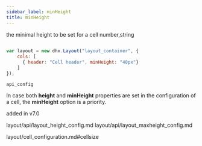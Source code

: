 ```yaml
---
sidebar_label: minHeight
title: minHeight
---
```



          


<Short>
 the minimal height to be set for a cell






</Short>



<Type>
 number,string


</Type>


~~~js
 
var layout = new dhx.Layout("layout_container", {
    cols: [
      { header: "Cell header", minHeight: "40px"}
    ]
});


~~~
	api_config

<Descr>
 
In case both <strong>height</strong> and <strong>minHeight</strong> properties are set in the configuration of a cell, the <strong>minHeight</strong> option is a priority.


</Descr>


 added in v7.0


layout/api/layout_height_config.md
layout/api/layout_maxheight_config.md

 layout/cell_configuration.md#cellsize